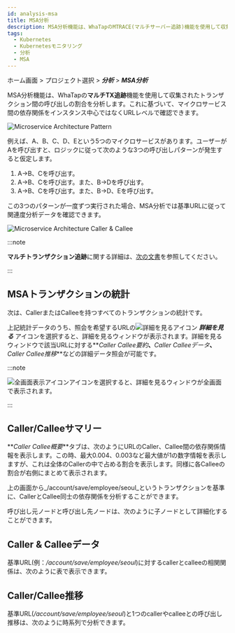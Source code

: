 ```yaml
---
id: analysis-msa
title: MSA分析
description: MSA分析機能は、WhaTapのMTRACE(マルチサーバー追跡)機能を使用して収集されたトランザクション間の呼び出しの割合を分析します。
tags:
  - Kubernetes
  - Kubernetesモニタリング
  - 分析
  - MSA
---
```


ホーム画面 > プロジェクト選択 > **_分析_** > **_MSA分析_**

MSA分析機能は、WhaTapの**マルチTX追跡**機能を使用して収集されたトランザクション間の呼び出しの割合を分析します。これに基づいて、マイクロサービス間の依存関係をインスタンス中心ではなくURLレベルで確認できます。

![Microservice Architecture Pattern](https://img.whatap.io/media/images/whatap_application_analysis_msa_pattern.png)

例えば、A、B、C、D、Eという5つのマイクロサービスがあります。ユーザーがAを呼び出すと、ロジックに従って次のような3つの呼び出しパターンが発生すると仮定します。 

1.  A→B、Cを呼び出す。
2.  A→B、Cを呼び出す。また、B→Dを呼び出す。
3.  A→B、Cを呼び出す。また、B→D、Eを呼び出す。 

この3つのパターンが一度ずつ実行された場合、MSA分析では基準URLに従って関連度分析データを確認できます。

![Microservice Architecture Caller & Callee](https://img.whatap.io/media/images/whatap_application_analysis_msa_caller_callee.png)

:::note

**マルチトランザクション追跡**に関する詳細は、[次の文書](../java/trs-multi-trace)を参照してください。

:::

## MSAトランザクションの統計

次は、CallerまたはCalleeを持つすべてのトランザクションの統計です。

<ImgLang img='whatap_application_analysis_msa_2.png' desc='MSA分析' />

上記統計データのうち、照会を希望するURLの![詳細を見るアイコン](/img/ic-pageview.svg) **_詳細を見る_** アイコンを選択すると、詳細を見るウィンドウが表示されます。詳細を見るウィンドウで該当URLに対する**_Caller Callee要約_**、**_Caller Calleeデータ_**、**_Caller Callee推移_**などの詳細データ照会が可能です。 

:::note 

![全画面表示アイコン](/img/ico-detail-mode.svg)アイコンを選択すると、詳細を見るウィンドウが全画面で表示されます。

:::

## Caller/Calleeサマリー

**_Caller Callee概要_**タブは、次のようにURLのCaller、Callee間の依存関係情報を表示します。この時、最大0.004、0.003など最大値が1の数字情報を表示しますが、これは全体のCallerの中で占める割合を表示します。同様に各Calleeの割合が右側にまとめて表示されます。

<ImgLang img='whatap_application_analysis_msa_3.png' desc='Caller/Calleeサマリー' />

上の画面から_/account/save/employee/seoul_というトランザクションを基準に、CallerとCallee同士の依存関係を分析することができます。

呼び出し元ノードと呼び出し先ノードは、次のように子ノードとして詳細化することができます。

<ImgLang img='whatap_application_analysis_msa_4.png' desc='Caller Callee 하위 노드 상세 전개' />

## Caller & Calleeデータ

基準URL(例：_/account/save/employee/seoul_)に対するcallerとcalleeの相関関係は、次のように表で表示できます。

<ImgLang img='whatap_application_analysis_msa_5.png' desc='Caller와 Callee들의 상관관계' />

## Caller/Callee推移

基準URL(_/account/save/employee/seoul_)と1つのcallerやcalleeとの呼び出し推移は、次のように時系列で分析できます。 

<ImgLang img='whatap_application_analysis_msa_6.png' desc='Caller/Callee推移' />

<!-- 

>

위 화면은 /account/save/employee/seoul, /account/delete/division/daejun이라는 URL을 호출하는 추이가 어떠했는지 표현한 것입니다.

-->
